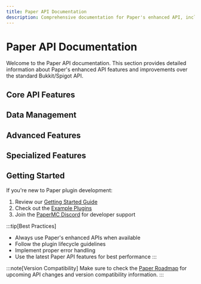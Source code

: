 ```yaml
---
title: Paper API Documentation
description: Comprehensive documentation for Paper's enhanced API, including new features, improvements, and best practices.
---
```



# Paper API Documentation

Welcome to the Paper API documentation. This section provides detailed information about Paper's enhanced API features and improvements over the standard Bukkit/Spigot API.

## Core API Features

<CardGrid>
  <LinkCard 
    title="Event API" 
    href="/paper/dev/api/event-api" 
    description="Paper's enhanced event system with additional events and improved performance."
  />
  <LinkCard 
    title="Entity API" 
    href="/paper/dev/api/entity-api" 
    description="Advanced entity management and customization features."
  />
  <LinkCard 
    title="Command API" 
    href="/paper/dev/api/command-api" 
    description="Modern command system with improved registration and tab completion."
  />
  <LinkCard 
    title="Component API" 
    href="/paper/dev/api/component-api" 
    description="Advanced text formatting and component system for rich chat messages."
  />
</CardGrid>

## Data Management

<CardGrid>
  <LinkCard 
    title="Persistent Data Container" 
    href="/paper/dev/api/pdc" 
    description="Store and retrieve persistent data for entities, blocks, and items."
  />
  <LinkCard 
    title="Data Component API" 
    href="/paper/dev/api/data-component-api" 
    description="Modern system for handling item and entity data components."
  />
  <LinkCard 
    title="Plugin Configurations" 
    href="/paper/dev/api/plugin-configs" 
    description="Advanced configuration system for plugins with type safety and validation."
  />
</CardGrid>

## Advanced Features

<CardGrid>
  <LinkCard 
    title="Scheduler" 
    href="/paper/dev/api/scheduler" 
    description="Enhanced task scheduling system with improved performance and reliability."
  />
  <LinkCard 
    title="Plugin Messaging" 
    href="/paper/dev/api/plugin-messaging" 
    description="Advanced plugin communication system with improved reliability and features."
  />
  <LinkCard 
    title="Custom Inventory" 
    href="/paper/dev/api/custom-inventory-holder" 
    description="Create and manage custom inventory interfaces with advanced features."
  />
  <LinkCard 
    title="Registries" 
    href="/paper/dev/api/registries" 
    description="Access and modify game registries for blocks, items, and entities."
  />
</CardGrid>

## Specialized Features

<CardGrid>
  <LinkCard 
    title="Folia Support" 
    href="/paper/dev/api/folia-support" 
    description="Documentation for Paper's multi-threaded server implementation."
  />
  <LinkCard 
    title="Recipes" 
    href="/paper/dev/api/recipes" 
    description="Create and manage custom crafting and smelting recipes."
  />
  <LinkCard 
    title="Plugin Lifecycle" 
    href="/paper/dev/api/lifecycle" 
    description="Detailed documentation of plugin loading, enabling, and disabling processes."
  />
</CardGrid>

## Getting Started

If you're new to Paper plugin development:
1. Review our [Getting Started Guide](/paper/dev/getting-started)
2. Check out the [Example Plugins](/paper/dev/examples)
3. Join the [PaperMC Discord](https://discord.gg/papermc) for developer support

:::tip[Best Practices]
- Always use Paper's enhanced APIs when available
- Follow the plugin lifecycle guidelines
- Implement proper error handling
- Use the latest Paper API features for best performance
:::

:::note[Version Compatibility]
Make sure to check the [Paper Roadmap](/paper/dev/api/roadmap) for upcoming API changes and version compatibility information.
:::
